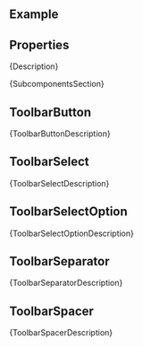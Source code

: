 
<Meta of={ComponentStories} />

<DocsHeader since="1.19.0" />

<br />

## Example

<Canvas of={ComponentStories.Default} />

## Properties

<ControlsWithNote of={ComponentStories.Default} />

<Markdown>{Description}</Markdown>

<Markdown>{SubcomponentsSection}</Markdown>

## ToolbarButton

<Markdown>{ToolbarButtonDescription}</Markdown>

<ArgsTableWithNote of={ToolbarButton} />

## ToolbarSelect

<Markdown>{ToolbarSelectDescription}</Markdown>

<ArgsTableWithNote of={ToolbarSelect} />

## ToolbarSelectOption

<Markdown>{ToolbarSelectOptionDescription}</Markdown>

<ArgsTableWithNote of={ToolbarSelectOption} />

## ToolbarSeparator

<Markdown>{ToolbarSeparatorDescription}</Markdown>

<ArgsTableWithNote of={ToolbarSeparatorV2} />

## ToolbarSpacer

<Markdown>{ToolbarSpacerDescription}</Markdown>

<ArgsTableWithNote of={ToolbarSpacerV2} />

<Footer />
